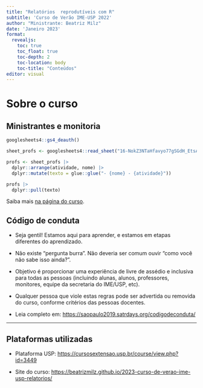 ```yaml
---
title: "Relatórios  reprodutíveis com R"
subtitle: 'Curso de Verão IME-USP 2022' 
author: "Ministrante: Beatriz Milz"
date: 'Janeiro 2023'
format: 
  revealjs:
    toc: true
    toc_float: true
    toc-depth: 2
    toc-location: body
    toc-title: "Conteúdos"
editor: visual
---
```




# Sobre o curso


## Ministrantes e monitoria

```r
googlesheets4::gs4_deauth()

sheet_profs <- googlesheets4::read_sheet("16-NokZ3NTaHfavyo77gSGdH_EtsAaeaCZWNBe9JfPMA", sheet = "info-profs")

profs <- sheet_profs |> 
  dplyr::arrange(atividade, nome) |> 
  dplyr::mutate(texto = glue::glue("- {nome} - {atividade}"))

profs |>
  dplyr::pull(texto)

```

Saiba mais [na página do curso](https://beatrizmilz.github.io/2023-curso-de-verao-ime-usp-relatorios/profs.html).

## Código de conduta

- Seja gentil! Estamos aqui para aprender, e estamos em etapas diferentes do aprendizado.

- Não existe "pergunta burra". Não deveria ser comum ouvir "como você não sabe isso ainda?". 

-  Objetivo é proporcionar uma experiência de livre de assédio e inclusiva para todas as pessoas (incluindo alunas, alunos, professores, monitores, equipe da secretaria do IME/USP, etc).

- Qualquer pessoa que viole estas regras pode ser advertida ou removida do curso, conforme critérios das pessoas docentes. 

- Leia completo em: <https://saopaulo2019.satrdays.org/codigodeconduta/> 


---

## Plataformas utilizadas


- Plataforma USP: <https://cursosextensao.usp.br/course/view.php?id=3449>


- Site do curso: <https://beatrizmilz.github.io/2023-curso-de-verao-ime-usp-relatorios/>
